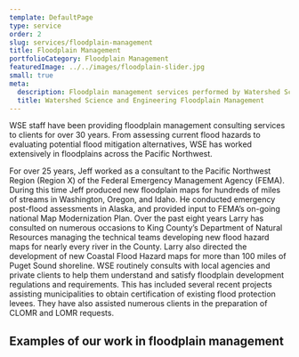 ```yaml
---
template: DefaultPage
type: service
order: 2
slug: services/floodplain-management
title: Floodplain Management
portfolioCategory: Floodplain Management
featuredImage: ../../images/floodplain-slider.jpg
small: true
meta:
  description: Floodplain management services performed by Watershed Science and Engineering
  title: Watershed Science and Engineering Floodplain Management
---
```


WSE staff have been providing floodplain management consulting services to clients for over 30 years. From assessing current flood hazards to evaluating potential flood mitigation alternatives, WSE has worked extensively in floodplains across the Pacific Northwest.

For over 25 years, Jeff worked as a consultant to the Pacific Northwest Region (Region X) of the Federal Emergency Management Agency (FEMA). During this time Jeff produced new floodplain maps for hundreds of miles of streams in Washington, Oregon, and Idaho. He conducted emergency post-flood assessments in Alaska, and provided input to FEMA’s on-going national Map Modernization Plan. Over the past eight years Larry has consulted on numerous occasions to King County’s Department of Natural Resources managing the technical teams developing new flood hazard maps for nearly every river in the County. Larry also directed the development of new Coastal Flood Hazard maps for more than 100 miles of Puget Sound shoreline. WSE routinely consults with local agencies and private clients to help them understand and satisfy floodplain development regulations and requirements. This has included several recent projects assisting municipalities to obtain certification of existing flood protection levees. They have also assisted numerous clients in the preparation of CLOMR and LOMR requests.

## Examples of our work in floodplain management
